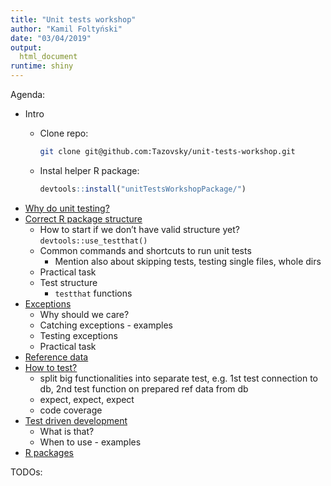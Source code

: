 ```yaml
---
title: "Unit tests workshop"
author: "Kamil Foltyński"
date: "03/04/2019"
output:
  html_document
runtime: shiny
---
```


Agenda:

* Intro
  * Clone repo:
    ```bash
    git clone git@github.com:Tazovsky/unit-tests-workshop.git
    ```
  * Instal helper R package:
    ```r
    devtools::install("unitTestsWorkshopPackage/")
    ```
* [Why do unit testing?](01-why-do-unit-testing.Rmd)
* [Correct R package structure](02-correct-structure.Rmd)
  * How to start if we don't have valid structure yet? `devtools::use_testthat()`
  * Common commands and shortcuts to run unit tests
    * Mention also about skipping tests, testing single files, whole dirs
  * Practical task
  * Test structure
    * `testthat` functions
* [Exceptions](03-exceptions.Rmd)
  * Why should we care?
  * Catching exceptions - examples
  * Testing exceptions
  * Practical task
* [Reference data](04-reference-data.Rmd)
* [How to test?](05-how-to-test.Rmd)
  * split big functionalities into separate test, e.g. 1st test connection to db, 2nd test function on prepared ref data from db
  * expect, expect, expect
  * code coverage
* [Test driven development](06-test-driven-development.Rmd)
  * What is that?
  * When to use - examples
* [R packages](r-packages.Rmd)

TODOs:

    